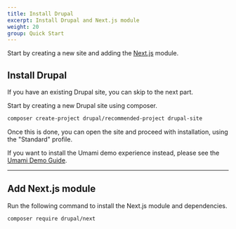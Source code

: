 ```yaml
---
title: Install Drupal
excerpt: Install Drupal and Next.js module
weight: 20
group: Quick Start
---
```


Start by creating a new site and adding the [Next.js](https://drupal.org/project/next) module.

## Install Drupal

<Callout>

If you have an existing Drupal site, you can skip to the next part.

</Callout>

Start by creating a new Drupal site using composer.

```sh
composer create-project drupal/recommended-project drupal-site
```

Once this is done, you can open the site and proceed with installation, using the "Standard" profile.

If you want to install the Umami demo experience instead, please see the <a href="/guides/umami-demo">Umami Demo Guide</a>.

---

## Add Next.js module

Run the following command to install the Next.js module and dependencies.

```sh
composer require drupal/next
```
